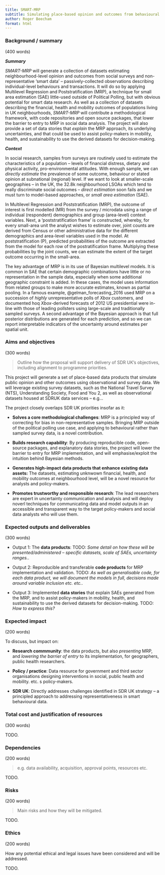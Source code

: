 ```yaml
---
title: SMART-MRP
subtitle: Simulating place-based opinion and outcomes from behavioural datasets
author: Roger Beecham
format: html
---
```


###	Background / summary 
(400 words)

***Summary***

*SMART-MRP* will generate a collection of datasets estimating neighbourhood-level opinion and outcomes from social surveys and non-representative 'smart data' -- passively-collected observations describing individual-level behaviours and transactions. It will do so by applying Multilevel Regression and Poststratification (MRP), a technique for small area estimation (SAE) little-used outside of Political Polling, but with obvious potential for smart data research. As well as a collection of  datasets describing the financial, health and mobility outcomes of populations living in UK neighbourhoods, *SMART-MRP* will contribute a methodological framework, with code repositories and open source packages, that lower the barrier to entry to MRP in social data analysis. The project will also provide a set of data stories that *explain* the MRP approach, its underlying uncertainties, and that could be used to assist policy-makers in mobility, health, and sustainability to use the derived datasets for decision-making.

***Context***

In social research, samples from surveys are routinely used to estimate the characteristics of a population -- levels of financial distress, dietary and physical activity, pro-environmental attitudes. With enough sample, we can *directly estimate* the prevalence of some outcome, behaviour or stated opinion at subnational (regional) level. If we want to look at smaller-scale geographies -- in the UK, the 32.8k neighbourhood LSOAs which tend to really discriminate social outcomes --  *direct estimation* soon fails and we must turn to model-based approaches, or *small area estimation* (SAE).

In Multilevel Regression and Poststratification (MRP), the outcome of interest is first modelled (MR) from the survey / microdata using a range of individual (respondent) demographics and group (area-level) context variables. Next, a 'poststratification frame' is constructed, whereby, for every small-area unit the analyst wishes to estimate over, joint counts are derived from Census or other administrative data for the different demographics and area-level variables used in the model. At poststratification (P), predicted probabilities of the outcome are extracted from the model for each row of the postratification frame. Multiplying these probabilities by the joint counts, we can estimate the extent of the target outcome occurring in the small-area.

The key advantage of MRP is in its use of Bayesian multilevel models. It is common in SAE that certain demographic combinations have little or no representation in the sample data, especially when some additional geographic constraint is added. In these cases, the model uses information from related groups to make more accurate estimates, known as partial pooling. In a famous example, @gelman_forecasting_2016 used MRP on a succession of *highly* unrepresentative polls of *Xbox* customers, and documented hoq *Xbox*-derived forecasts of 2012 US presidential were in-line with those of leading pollsters using large-scale and traditionally sampled surveys. A second advantage of the Bayesian approach is that full posterior distributions are generated for each prediction, and so we can report interpretable indicators of the uncertainty around estimates per spatial unit.

### Aims and objectives 
(300 words)

> Outline how the proposal will support delivery of SDR UK’s objectives, including alignment to programme priorities.

This project will generate a set of place-based data products that simulate public opinion and other outcomes using observational and survey data. We will leverage existing survey datasets, such as the National Travel Survey (NTS), Understanding Society, Food and You 2, as well as observational datasets housed at SDRUK data services -- e.g... 

The project closely overlaps SDR UK priorities insofar as it:

*   **Solves a core methodological challenges**: MRP is a principled way of correcting for bias in non-representative samples. Bringing MRP outside of the political polling use case, and applying to behavioural rather than sampled survey data, is a novel contribution.

*   **Builds research capability**: By producing reproducible code, open-source packages, and explanatory data stories, the project will lower the barrier to entry for MRP implementation, and will emphasise/exploit the intuition behind Bayesian methods.

*   **Generates high-impact data products that enhance existing data assets:** The  datasets, estimating unknwown financial, health, and mobility outcomes at neighbourhood level, will be a novel resource for analysts and policy-makers.

*   **Promotes trustworthy and responsible research**:  The lead researchers are expert in uncertainty communication and analysis and will deploy noverl techniques for communicating data and model outputs in an accessible and transparent way to the target policy-makers and social data analysts who will use them.


###	Expected outputs and deliverables
(300 words)

* Output 1: The **data products**: TODO: *Some detail on how these will be presented/administered -- specific datasets, scale of SAEs, uncertainty ranges.*.

* Output 2: Reproducible and transferable **code products** for MRP implementation and validation. TODO: *As well as generalisable code, for each data product, we will document the models in full, decisions made around variable inclusion etc. etc.*.

* Output 3: Implemented **data stories** that explain SAEs generated from the MRP, and to assist policy-makers in mobility, health, and sustainability to use the derived datasets for decision-making. TODO: *How to express this?*

###	Expected impact 
(200 words)

To discuss, but impact on:

* **Research commmunity**: the data products, but also  *presenting* MRP, and *lowering the barrier of entry* to its implementation, for  geographers, public health researchers.

* **Policy / practice**: Data resource for government and third sector organisations designing interventions in social, public health and mobility. etc. s policy-makers.

* **SDR UK**: Directly addresses challenges identified in SDR UK strategy -- a principled approach to addressing representativeness in smart behavioural data.



###	Total cost and justification of resources 
(300 words)

TODO.


###	Dependencies 
(200 words)

>  e.g. data availability, acquisition, approval points, resources etc.

TODO.


###	Risks 
(200 words)

> Main risks and how they will be mitigated. 

TODO.

###	Ethics 
(200 words)

How any potential ethical and legal issues have been considered and will be addressed.

TODO.
